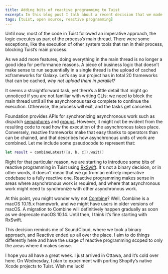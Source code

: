 ```yaml
---
title: Adding bits of reactive programming to Tuist
excerpt: In this blog post I talk about a recent decision that we made to start using reactive programming to model asynchronous tasks in Tuist.
tags: [tuist, open source, reactive programming]
---
```


Until now, most of the code in Tuist followed an imperative approach,
the logic executes as part of the process’s main thread.
There were some exceptions,
like the execution of other system tools that ran in their process,
blocking Tuist’s main process.

As we add more features,
doing everything in the main thread is no longer a good idea for performance reasons.
A piece of business logic that doesn’t make sense to run sequentially in a single thread is the upload of cached xcframeworks for Galaxy.
Let’s say our project has in total 20 frameworks that can be cached,
_why not upload them in parallel?_

It seems a straightforward task,
yet there’s a little detail that might go unnoticed if you are not familiar with writing CLIs:
we need to block the main thread until all the asynchronous tasks complete to continue the execution.
Otherwise,
the process will exit,
and the tasks get canceled.

Foundation provides APIs for synchronizing asynchronous work such as dispatch [semaphores](https://developer.apple.com/documentation/dispatch/dispatchsemaphore) and [groups](https://developer.apple.com/documentation/dispatch/dispatchgroup).
However,
it might not be evident from the resulting code to read how the execution of the asynchronous takes place.
Conversely,
reactive frameworks make that easy thanks to operators than can be chained,
and that describes how asynchronous units of work are combined.
Let me include some pseudocode to represent that:

```swift
let result = combineLatest([a, b, c]).wait()
```

Right for that particular reason,
we are starting to introduce some bits of reactive programming in Tuist using [RxSwift](https://github.com/ReactiveX/RxSwift).
It's not a binary decision,
or in other words,
it doesn’t mean that we go from an entirely imperative codebase to a fully reactive one.
Reactive programming makes sense in areas where asynchronous work is required, and where that asynchronous work might need to synchronize with other asynchronous work.

At this point,
you might wonder why not [Combine](https://developer.apple.com/documentation/combine)? Well, Combine is a macOS 10.15.x framework,
and we might have users in older versions of macOS.
A migration to Combine will definitively happen gradually as soon as we deprecate macOS 10.14.
Until then,
I think it’s fine starting with RxSwift.

This decision reminds me of SoundCloud,
where we took a binary approach,
and Reactive ended up all over the place.
I aim to do things differently here and have the usage of reactive programming scoped to only the areas where it makes sense.

I hope you all have a great week.
I just arrived in Ottawa,
and it’s cold over here.
On Wednesday,
I plan to experiment with porting Shopify’s native Xcode projects to Tuist.
Wish me luck!
